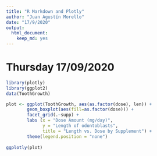 ```yaml
---
title: "R Markdown and Plotly"
author: "Juan Agustín Morello"
date: "17/9/2020"
output: 
  html_document:
    keep_md: yes
---
```


# Thursday 17/09/2020

```r
library(plotly)
library(ggplot2)
data(ToothGrowth)

plot <- ggplot(ToothGrowth, aes(as.factor(dose), len)) +
        geom_boxplot(aes(fill=as.factor(dose))) + 
        facet_grid(.~supp) +
        labs (x = "Dose Amount (mg/day)",
              y = "Length of odontoblasts",
              title = "Length vs. Dose by Supplement") +
        theme(legend.position = "none")
        
ggplotly(plot)
```


